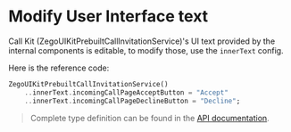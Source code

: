 # Modify User Interface text

Call Kit (ZegoUIKitPrebuiltCallInvitationService)'s UI text provided by the internal components is editable, to modify those, use the <code>innerText</code> config.

Here is the reference code:

```dart
ZegoUIKitPrebuiltCallInvitationService()
    ..innerText.incomingCallPageAcceptButton = "Accept"
    ..innerText.incomingCallPageDeclineButton = "Decline";
```

> ​Complete type definition can be found in the [API documentation](https://pub.dev/documentation/zego_uikit_prebuilt_call/latest/zego_uikit_prebuilt_call/ZegoCallInvitationInnerText-class.html).

